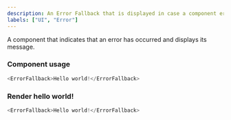 ```yaml
---
description: An Error Fallback that is displayed in case a component errors out while trying to render.
labels: ["UI", "Error"]
---
```



A component that indicates that an error has occurred and displays its message.

### Component usage

```js
<ErrorFallback>Hello world!</ErrorFallback>
```

### Render hello world!

```js live
<ErrorFallback>Hello world!</ErrorFallback>
```
